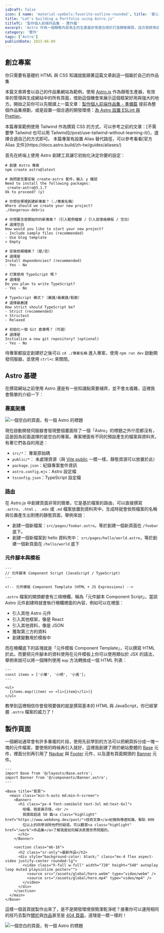 ```yaml
---
isDraft: false
icon: { name: 'material-symbols:favorite-outline-rounded', title: '愛心符號' }
title: "Let's building a Portfolio using Astro.js"
titleTC: '製作個人前端作品集 - 實作篇'
excerpt: 'Astro 作為一個靜態內容為主的生產器非常適合用於打造靜態網頁，這次我將用自己的作品集為案例教你打造一個實際的靜態網站，透過以自己的作品集網站為範例，借助這個機會來展示這個框架好用與強大的地方。只需要有基礎的 HTML 與 CSS 知識就能跟著這篇文章創造一個屬於自己的作品集。'
category: '實作'
tags: ['Astro']
publishDate: 2023-06-09
---
```


## 創立專案

<Info type="success">你只需要有基礎的 HTML 與 CSS 知識就能跟著這篇文章創造一個屬於自己的作品集</Info>

本篇文章將會以自己的作品集網站為範例，使用 [Astro.js](/post/why-you-should-try-astro/) 作為靜態生產器，有效率的管理與生成網站中的所有頁面，借助這個機會來展示這個框架好用與強大的地方。開始之前你可以先閱讀上一篇文章：[製作個人前端作品集 - 準備篇](/post/lets-build-a-portfolio/) 提前為整個作品集規劃，或是設置一個合適的開發環境：[為 Astro 設置 ESLint 與 Prettier](/post/setting-up-eslint-and-prettier-in-astro/)。

<Info type="warning">
  本篇專案範例使用 Tailwind 作為撰寫 CSS 的方式，可以參考之前的文章：[不需要學 Tailwind 也可以用
  Tailwind](/post/use-tailwind-without-learning-it/)，選擇合適自己的方式即可。
</Info>

<Info type="warning">
  本篇專案有設置 Alias 替代路徑，可以參考看看[官方 Alias 文件](https://docs.astro.build/zh-tw/guides/aliases/)
</Info>

首先在終端上使用 Astro 創建工具讓它初始化決定你要的設定：

```shell
# 創建 Astro 專案
npm create astro@latest

# 詢問是否要安裝 create-astro 套件，輸入 y 確認
Need to install the following packages:
 create-astro@3.1.7
Ok to proceed? (y)

# 你想在哪裡創建新專案？（./專案名稱）
Where should we create your new project?
./dangerous-debris

# 你想要怎麼開始你的新專案？（引入範例檔案 / 引入部落格模板 / 空白）
# 選擇空白
How would you like to start your new project?
- Include sample files (recommended)
- Use blog template
> Empty

# 安裝依賴檔案？（是/否）
# 選擇是
Install dependencies? (recommended)
- Yes - No

# 打算使用 TypeScript 嗎？
# 選擇是
Do you plan to write TypeScript?
- Yes - No

# TypeScript 模式？（嚴謹/最嚴謹/鬆散）
# 選擇最嚴謹
How strict should TypeScript be?
- Strict (recommended)
> Strictest
- Relaxed

# 初始化一個 Git 倉庫嗎？（可選）
# 選擇是
Initialize a new git repository? (optional)
- Yes - No
```

待專案都設定創建好之後可以 `cd ./專案名稱` 進入專案，使用 `npm run dev` 啟動開發伺服器，並使用 `ctrl+c` 來關閉。

## Astro 基礎

在撰寫網站之前使用 Astro 還是有一些知識點需要補齊，並不會太複雜，這裡我會簡單的介紹一下：

### [專案架構](https://docs.astro.build/zh-tw/core-concepts/project-structure/)

![一個空白的頁面，有一個 Astro 的標題](./blank-setting.webp)

現在啟動開發伺服器會發現整個畫面除了一個「Astro」的標題之外什麼都沒有，這是因為前面選擇的是空白的專案。專案裡面有不同的預設產生的檔案與資料夾，有著它們各自的用途：

- `src/*`： 專案原始碼
- `public/*`： 未處理資源（與 [Vite public](https://cn.vitejs.dev/guide/assets.html#the-public-directory) 一模一樣，靜態資源可以放置於此）
- `package.json`：紀錄專案套件資訊
- `astro.config.mjs`：Astro 設定檔
- `tsconfig.json`：TypeScript 設定檔

### [路由](https://docs.astro.build/zh-tw/core-concepts/astro-pages/)

在 Astro.js 中創建頁面非常的簡單，它是基於檔案的路由，可以直接撰寫 `.astro`、`.html` 、 `.mdx` 或 `.md` 檔案放置到資料夾中，生成時就會依照檔案的名稱與位置產生出對應的靜態頁面，舉例來說：

- 創建一個新檔案：`src/pages/foobar.astro`，等於創建一個新頁面在 `/foobar` 底下。
- 創建一個新檔案到 hello 資料夾中： `src/pages/hello/world.astro`，等於創建一個新頁面在 `/hello/world` 底下

### 元件腳本與模板

```astro
---
// 元件腳本 Component Script (JavaScript / TypeScript)
---

<!-- 元件模板 Component Template (HTML + JS Expressions) -->
```

`.astro` 檔案的開頭都會有三槓柵欄，稱為「元件腳本 Component Script」，當該 Astro 元件創建時就會執行柵欄裡面的內容，例如可以在裡面：

- 引入其他 Astro 元件
- 引入其他框架，像是 React
- 引入其他資料，像是 JSON
- 獲取第三方的資料
- 創建變數用於模板中

而在柵欄底下的區塊就是「元件模板 Component Template」，可以撰寫 HTML 於此。而要把元件腳本的資料使用在元件模板上你可以使用類似於 JSX 的語法，舉例來說可以將一個陣列使用 `map` 方法轉換成一個 HTML 列表：

```astro
---
const items = ['小華', '小明', '小美'];
---

<ul>
  {items.map((item) => <li>{item}</li>)}
</ul>
```

教學到這裡相信你會發現要做的就是撰寫基本的 HTML 與 JavaScript，你已經掌握 `.astro` 檔案的威力了！

## 製作頁面

一個網站通常會有許多重複的片段，使用先前學到的方法可以把網頁拆分成一塊一塊的元件檔案，要使用的時候再引入就好，這裡我創建了用於網站整體的 [Base](https://github.com/riceball-tw/wei-wei-web/commit/bdcfe6d81c6b9394ec36e92097b9990bb55ab325) 元件，裡面分別再引用了 [Navbar](https://github.com/riceball-tw/wei-wei-web/commit/b82f540940a1d284537e25f6df94b4a3cb59549d) 與 [Footer](https://github.com/riceball-tw/wei-wei-web/commit/09abfc94f689bae1b1af1eb31b4c4f39a7ee4766) 元件，以及還有頁面開頭的 [Banner](https://github.com/riceball-tw/wei-wei-web/commit/932f7f9f50acdea6f727e9ce81f0b14846d1b262) 元件。

```astro
---
import Base from '@/layouts/Base.astro';
import Banner from '@/components/Banner.astro';
---

<Base title="首頁">
  <main class="min-h-auto md:min-h-screen">
    <Banner>
      <h1 class="px-4 font-semibold text-3xl md:text-6xl">
        哈囉，我是黃宗瑋，<br />
        我撰寫超過 50 篇<a class="highlight" href="https://www.webdong.dev/post/">技術文章</a>紀錄與傳達知識，幫助 800
        位以上的同學消除他們的疑惑。可以觀賞<a class="highlight" href="/work">作品集</a>了解我是如何解決真實世界問題的。
      </h1>
    </Banner>

    <section class="mb-16">
      <h2 class="sr-only">最新作品</h2>
      <div style="background-color: black;" class="mx-4 flex aspect-video justify-center rounded-lg">
        <video class="h-full w-full" width="720" height="540" autoplay loop muted playsinline poster="">
          <source src="/assets/global/hero.webm" type="video/webm" />
          <source src="/assets/global/hero.mp4" type="video/mp4" />
        </video>
      </div>
    </section>
  </main>
</Base>
```

這樣一個首頁就製作出來了，是不是開發環境很簡潔乾淨呢？接著你可以運用相同的技巧去製作[關於](https://github.com/riceball-tw/wei-wei-web/commit/f82c2c6ee438f76f7844400cbbc0c0c6fba2118a)與[作品](https://github.com/riceball-tw/wei-wei-web/commit/3731d120194367106edf0e255e903a1041e2b81a)甚至是 [404 頁面](https://github.com/riceball-tw/wei-wei-web/commit/cae2d37c9657c0debc34cfb8eefb680bed57e0fe)，道理是一模一樣的！

![一個空白的頁面，有一個 Astro 的標題](./home.webp)

